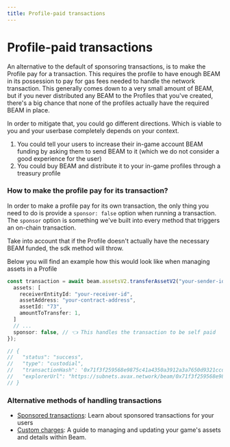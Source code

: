 ```yaml
---
title: Profile-paid transactions
---
```


# Profile-paid transactions

An alternative to the default of sponsoring transactions, is to make the Profile pay for a transaction. This requires the profile to have enough BEAM in its possession to pay for gas fees needed to handle the network transaction. This generally comes down to a very small amount of BEAM, but if you never distributed any BEAM to the Profiles that you've created, there's a big chance that none of the profiles actually have the required BEAM in place.

In order to mitigate that, you could go different directions. Which is viable to you and your userbase completely depends on your context.

1. You could tell your users to increase their in-game account BEAM funding by asking them to send BEAM to it (which we do not consider a good experience for the user)
2. You could buy BEAM and distribute it to your in-game profiles through a treasury profile

### How to make the profile pay for its transaction?

In order to make a profile pay for its own transaction, the only thing you need to do is provide a `sponsor: false` option when running a transaction. The `sponsor` option is something we've built into every method that triggers an on-chain transaction.

Take into account that if the Profile doesn't actually have the necessary BEAM funded, the sdk method will throw.

Below you will find an example how this would look like when managing assets in a Profile

```typescript
const transaction = await beam.assetsV2.transferAssetV2("your-sender-id", {
  assets: [
    receiverEntityId: "your-receiver-id",
    assetAddress: "your-contract-address",
    assetId: "73",
    amountToTransfer: 1,
  ]
  // ...
  sponsor: false, // 👈 This handles the transaction to be self paid
});

// {
//   "status": "success",
//   "type": "custodial",
//   "transactionHash": '0x71f3f259568e9875c41a4350a3912a3a7650d9321ccd1d57641241128b4e504f',
//   "explorerUrl": "https://subnets.avax.network/beam/0x71f3f259568e9875c41a4350a3912a3a7650d9321ccd1d57641241128b4e504f"
// }
```

### Alternative methods of handling transactions

- [Sponsored transactions](/sdk/transactions/sponsored-transactions): Learn about sponsored transactions for your users
- [Custom charges](/sdk/transactions/custom-charges): A guide to managing and updating your game's assets and details within Beam.
